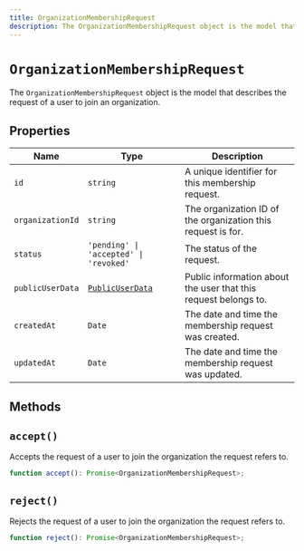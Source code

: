 ```yaml
---
title: OrganizationMembershipRequest
description: The OrganizationMembershipRequest object is the model that describes the request of a user to join an organization.
---
```


# `OrganizationMembershipRequest`

The `OrganizationMembershipRequest` object is the model that describes the request of a user to join an organization.

## Properties

| Name | Type | Description |
| - | - | - |
| `id` | `string` | A unique identifier for this membership request. |
| `organizationId` | `string` | The organization ID of the organization this request is for. |
| `status` | `'pending' \| 'accepted' \| 'revoked'` | The status of the request. |
| `publicUserData` | [`PublicUserData`](/docs/references/javascript/types/public-user-data) | Public information about the user that this request belongs to. |
| `createdAt` | `Date` | The date and time the membership request was created. |
| `updatedAt` | `Date` | The date and time the membership request was updated. |

## Methods

## `accept()`

Accepts the request of a user to join the organization the request refers to.

```typescript {{ prettier: false }}
function accept(): Promise<OrganizationMembershipRequest>;
```

## `reject()`

Rejects the request of a user to join the organization the request refers to.

```typescript {{ prettier: false }}
function reject(): Promise<OrganizationMembershipRequest>;
```
